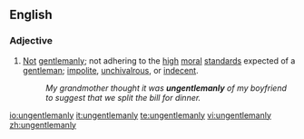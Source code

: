 ==English==

===Adjective===
{{en-adj}}

# [[not|Not]] [[gentlemanly]]; not adhering to the [[high]] [[moral]] [[standards]] expected of a [[gentleman]]; [[impolite]], [[unchivalrous]], or [[indecent]].
#:''My grandmother thought it was '''ungentlemanly''' of my boyfriend to suggest that we split the bill for dinner.''

[[io:ungentlemanly]]
[[it:ungentlemanly]]
[[te:ungentlemanly]]
[[vi:ungentlemanly]]
[[zh:ungentlemanly]]